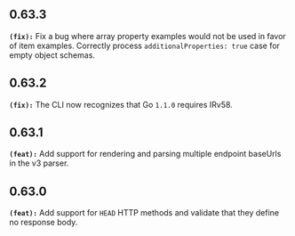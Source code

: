 ## 0.63.3
**`(fix):`** Fix a bug where array property examples would not be used in favor of item examples.
Correctly process `additionalProperties: true` case for empty object schemas.


## 0.63.2
**`(fix):`** The CLI now recognizes that Go `1.1.0` requires IRv58.


## 0.63.1
**`(feat):`** Add support for rendering and parsing multiple endpoint baseUrls in the v3 parser.


## 0.63.0
**`(feat):`** Add support for `HEAD` HTTP methods and validate that they define no response body.


